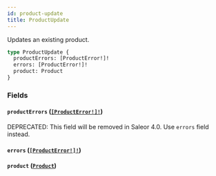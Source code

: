 ```yaml
---
id: product-update
title: ProductUpdate
---
```


Updates an existing product.

```graphql
type ProductUpdate {
  productErrors: [ProductError!]!
  errors: [ProductError!]!
  product: Product
}
```

### Fields

#### `productErrors` ([`[ProductError!]!`](/developer/api-reference/objects/product-error))

<span class="badge badge--warning">DEPRECATED: This field will be removed in Saleor 4.0. Use `errors` field instead.</span>

#### `errors` ([`[ProductError!]!`](/developer/api-reference/objects/product-error))

#### `product` ([`Product`](/developer/api-reference/objects/product))

